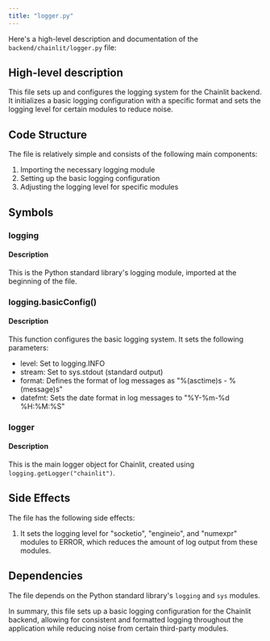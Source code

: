 ```yaml
---
title: "logger.py"
---
```


Here's a high-level description and documentation of the `backend/chainlit/logger.py` file:

## High-level description

This file sets up and configures the logging system for the Chainlit backend. It initializes a basic logging configuration with a specific format and sets the logging level for certain modules to reduce noise.

## Code Structure

The file is relatively simple and consists of the following main components:
1. Importing the necessary logging module
2. Setting up the basic logging configuration
3. Adjusting the logging level for specific modules

## Symbols

### logging

#### Description
This is the Python standard library's logging module, imported at the beginning of the file.

### logging.basicConfig()

#### Description
This function configures the basic logging system. It sets the following parameters:
- level: Set to logging.INFO
- stream: Set to sys.stdout (standard output)
- format: Defines the format of log messages as "%(asctime)s - %(message)s"
- datefmt: Sets the date format in log messages to "%Y-%m-%d %H:%M:%S"

### logger

#### Description
This is the main logger object for Chainlit, created using `logging.getLogger("chainlit")`.

## Side Effects
The file has the following side effects:
1. It sets the logging level for "socketio", "engineio", and "numexpr" modules to ERROR, which reduces the amount of log output from these modules.

## Dependencies
The file depends on the Python standard library's `logging` and `sys` modules.

In summary, this file sets up a basic logging configuration for the Chainlit backend, allowing for consistent and formatted logging throughout the application while reducing noise from certain third-party modules.